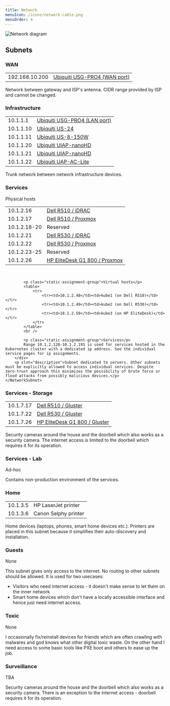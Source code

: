```yaml
---
title: Network
menuIcon: /icons/network-cable.png
menuOrder: 4
---
```


![Network diagram](/network.png)

## Subnets

### WAN
<NetworkSubnet
    cablingColor="#000"
    cidr="192.168.10.0/24"
    vlanId="Not applicable"
    dhcpRange="Not applicable"
    dnsServers="N/A"
    internetAccess={true}>
    <table slot="staticAssignments">
        <tr>
            <tr><td>192.168.10.200</td><td><a href="/hardware/ubiquiti-usg-pro4">Ubiquiti USG-PRO4 (WAN port)</a></td></tr>
        </tr>
    </table>
    <p slot="description">Network between gateway and ISP's antenna. CIDR range provided by ISP and cannot be changed.</p>
</NetworkSubnet>

### Infrastructure
<NetworkSubnet
    cablingColor="#fff"
    cidr="10.1.0.0/24"
    vlanId="Not applicable"
    dhcpRange="10.1.1.50 - 10.1.1.150"
    dnsServers="External (Cloudflare)"
    internetAccess={true}>
    <table slot="staticAssignments">
        <tr>
            <tr><td>10.1.1.1</td><td><a href="/hardware/ubiquiti-usg-pro4">Ubiquiti USG-PRO4 (LAN port)</a></td></tr>
            <tr><td>10.1.1.10</td><td><a href="/hardware/ubiquiti-us-24">Ubiquiti US-24</a></td></tr>
            <tr><td>10.1.1.11</td><td><a href="/hardware/ubiquiti-us-8-150w">Ubiquiti US-8-150W</a></td></tr>
            <tr><td>10.1.1.20</td><td><a href="/hardware/ubiquiti-uap-nanohd">Ubiquiti UIAP-nanoHD</a></td></tr>
            <tr><td>10.1.1.21</td><td><a href="/hardware/ubiquiti-uap-nanohd">Ubiquiti UIAP-nanoHD</a></td></tr>
            <tr><td>10.1.1.22</td><td><a href="/hardware/ubiquiti-ac-lite">Ubiquiti UAP-AC-Lite</a></td></tr>
        </tr>
    </table>
    <p slot="description">Trunk network between network infrastructure devices.</p>
</NetworkSubnet>

### Services
<NetworkSubnet
    cablingColor="#FFBD2E"
    cidr="10.1.2.0/24"
    vlanId="20"
    dhcpRange="10.1.2.220 - 10.1.2.250"
    dnsServers="DHCP assigns internal to allow PXE boot, nodes are configured to use external (Cloudflare)"
    internetAccess={true}>
        <div slot="staticAssignments">
            <p class="static-assignment-group">Physical hosts</p>
            <table>
                <tr>
                    <tr><td>10.1.2.16</td><td><a href="/hardware/dell-poweredge-r510">Dell R510 / iDRAC</a></td></tr>
                    <tr><td>10.1.2.17</td><td><a href="/selfhosted/proxmox">Dell R510 / Proxmox</a></td></tr>
                    <tr><td>10.1.2.18-20</td><td>Reserved</td></tr>
                    <tr><td>10.1.2.21</td><td><a href="/hardware/dell-poweredge-r530">Dell R530 / iDRAC</a></td></tr>
                    <tr><td>10.1.2.22</td><td><a href="/selfhosted/proxmox">Dell R530 / Proxmox</a></td></tr>
                    <tr><td>10.1.2.23-25</td><td>Reserved</td></tr>
                    <tr><td>10.1.2.26</td><td><a href="/selfhosted/proxmox">HP EliteDesk G1 800 / Proxmox</a></td></tr>
                </tr>
            </table>
            <br />

            <p class="static-assignment-group">Virtual hosts</p>
            <table>
                <tr>
                    <tr><td>10.1.2.48</td><td>kube1 (on Dell R510)</td></tr>
                    <tr><td>10.1.2.49</td><td>kube2 (on Dell R530)</td></tr>
                    <tr><td>10.1.2.50</td><td>kube3 (on HP EliteDesk)</td></tr>
                </tr>
            </table>
            <br />

            <p class="static-assignment-group">Services</p>
            Range 10.1.2.128-10.1.2.191 is used for services hosted in the Kubernetes cluster with a dedicated ip address. See the individual service pages for ip assignments.
        </div>
        <p slot="description">Subnet dedicated to servers. Other subnets must be explicitly allowed to access individual services. Despite zero-trust approach this minimizes the possibility of brute force or flood attacks from possibly malicious devices.</p>
    </NetworkSubnet>

### Services - Storage
<NetworkSubnet
    cablingColor="#872DE6"
    cidr="10.1.7.0/24"
    vlanId="70"
    dhcpRange="None"
    dnsServers="None"
    internetAccess={false}>
    <div slot="staticAssignments">
        <table>
            <tr>
                <tr><td>10.1.7.17</td><td><a href="/selfhosted/gluster">Dell R510 / Gluster</a></td></tr>
                <tr><td>10.1.7.22</td><td><a href="/selfhosted/gluster">Dell R530 / Gluster</a></td></tr>
                <tr><td>10.1.7.26</td><td><a href="/selfhosted/gluster">HP EliteDesk G1 800 / Gluster</a></td></tr>
            </tr>
        </table>
    </div>
    <p slot="description">
        Security cameras around the house and the doorbell which also works as a security camera. The internet access is limited to the doorbell which requires it for its operation.
    </p>
</NetworkSubnet>

### Services - Lab
<NetworkSubnet
    cablingColor="#FF8000"
    cidr="10.1.8.0/24"
    vlanId="80"
    dhcpRange="10.1.8.220 - 10.1.8.250"
    dnsServers="External"
    internetAccess={true}>
    <div slot="staticAssignments">Ad-hoc</div>
    <p slot="description">
        Contains non-production environment of the services.
    </p>
</NetworkSubnet>

### Home
<NetworkSubnet
    cablingColor="#3895FF"
    cidr="10.1.3.0/24"
    vlanId="30"
    dhcpRange="10.1.3.25 - 10.1.3.254"
    dnsServers="Internal"
    internetAccess={true}>
    <table slot="staticAssignments">
        <tr>
            <tr><td>10.1.3.5</td><td>HP LaserJet printer</td></tr>
            <tr><td>10.1.3.6</td><td>Canon Selphy printer</td></tr>
        </tr>
    </table>
    <p slot="description">Home devices (laptops, phones, smart home devices etc.). Printers are placed in this subnet because it simplifies their auto-discovery and installation.</p>
</NetworkSubnet>

### Guests
<NetworkSubnet
    cablingColor="#16C082"
    cidr="10.1.4.0/24"
    vlanId="40"
    dhcpRange="10.1.4.25 - 10.1.4.254"
    dnsServers="External"
    internetAccess={true}>
    <div slot="staticAssignments">None</div>
    <p slot="description">
        This subnet gives only access to the internet. No routing to other subnets should be allowed. It is used for two usecases:
        <ul>
            <li>Visitors who need internet access - it doesn't make sense to let them on the inner network</li>
            <li>Smart home devices which don't have a locally accessible interface and hence just need internet access.</li>
        </ul>
    </p>
</NetworkSubnet>

### Toxic
<NetworkSubnet
    cablingColor="#FF3333"
    cidr="10.1.5.0/24"
    vlanId="50"
    dhcpRange="10.1.5.50 - 10.1.5.200"
    dnsServers="Internal (to allow PXE boot)"
    internetAccess={true}>
    <div slot="staticAssignments">None</div>
    <p slot="description">
        I occasionally fix/reinstall devices for friends which are often crawling with malwares and god knows what other digital toxic waste. On the other hand I need access to some basic tools like PXE boot and others to ease up the job.
    </p>
</NetworkSubnet>

### Surveillance
<NetworkSubnet
    cablingColor="#FF3399"
    cidr="10.1.6.0/24"
    vlanId="60"
    dhcpRange="10.1.6.100 - 10.1.6.150"
    dnsServers="External (Cloudflare)"
    internetAccess={false}>
    <div slot="staticAssignments">
        TBA
    </div>
    <p slot="description">
        Security cameras around the house and the doorbell which also works as a security camera. There is an exception to the internet access - doorbell requires it for its operation.
    </p>
</NetworkSubnet>